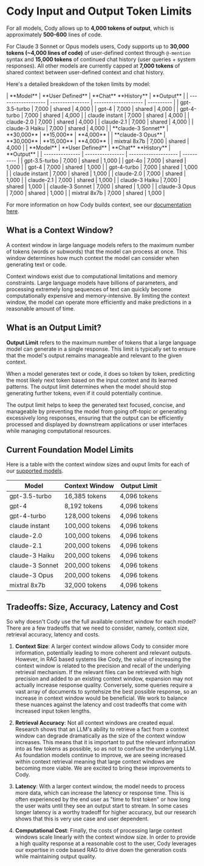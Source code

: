 # Cody Input and Output Token Limits

For all models, Cody allows up to **4,000 tokens of output**, which is approximately **500-600** lines of code.

For Claude 3 Sonnet or Opus models users, Cody supports up to **30,000 tokens (~4,000 lines of code)** of user-defined context through `@-mention` syntax and **15,000 tokens** of continued chat history (user queries + system responses). All other models are currently capped at **7,000 tokens** of shared context between user-defined context and chat history.

Here's a detailed breakdown of the token limits by model:

<Tabs>
  <Tab title="Free & Pro">
|      **Model**      | **User Defined** | **Chat** **History** | **Output** |
| ------------------- | ---------------- | -------------------- | ---------- |
| gpt-3.5-turbo       | 7,000            | shared               | 4,000      |
| gpt-4               | 7,000            | shared               | 4,000      |
| gpt-4-turbo         | 7,000            | shared               | 4,000      |
| claude instant      | 7,000            | shared               | 4,000      |
| claude-2.0          | 7,000            | shared               | 4,000      |
| claude-2.1          | 7,000            | shared               | 4,000      |
| claude-3 Haiku      | 7,000            | shared               | 4,000      |
| **claude-3 Sonnet** | **30,000**       | **15,000**           | **4,000**  |
| **claude-3 Opus**   | **30,000**       | **15,000**           | **4,000**  |
| mixtral 8x7b        | 7,000            | shared               | 4,000      |
  </Tab>
  <Tab title="Enterprise">
|    **Model**    | **User Defined** | **Chat** **History** | **Output** |
| --------------- | ---------------- | -------------------- | ---------- |
| gpt-3.5-turbo   | 7,000            | shared               | 1,000      |
| gpt-4o          | 7,000            | shared               | 1,000      |
| gpt-4           | 7,000            | shared               | 1,000      |
| gpt-4-turbo     | 7,000            | shared               | 1,000      |
| claude instant  | 7,000            | shared               | 1,000      |
| claude-2.0      | 7,000            | shared               | 1,000      |
| claude-2.1      | 7,000            | shared               | 1,000      |
| claude-3 Haiku  | 7,000            | shared               | 1,000      |
| claude-3 Sonnet | 7,000            | shared               | 1,000      |
| claude-3 Opus   | 7,000            | shared               | 1,000      |
| mixtral 8x7b    | 7,000            | shared               | 1,000      |
  </Tab>
</Tabs>

For more information on how Cody builds context, see our [documentation here](/cody/core-concepts/context).

## What is a Context Window?

A context window in large language models refers to the maximum number of tokens (words or subwords) that the model can process at once. This window determines how much context the model can consider when generating text or code.

Context windows exist due to computational limitations and memory constraints. Large language models have billions of parameters, and processing extremely long sequences of text can quickly become computationally expensive and memory-intensive. By limiting the context window, the model can operate more efficiently and make predictions in a reasonable amount of time.

## What is an Output Limit?

**Output Limit** refers to the maximum number of tokens that a large language model can generate in a single response. This limit is typically set to ensure that the model's output remains manageable and relevant to the given context.

When a model generates text or code, it does so token by token, predicting the most likely next token based on the input context and its learned patterns. The output limit determines when the model should stop generating further tokens, even if it could potentially continue.

The output limit helps to keep the generated text focused, concise, and manageable by preventing the model from going off-topic or generating excessively long responses, ensuring that the output can be efficiently processed and displayed by downstream applications or user interfaces while managing computational resources.

## Current Foundation Model Limits

Here is a table with the context window sizes and ouput limits for each of our [supported models](/cody/capabilities/supported-models).

|    **Model**    | **Context Window** | **Output Limit** |
| --------------- | ------------------ | ---------------- |
| gpt-3.5-turbo   | 16,385 tokens      | 4,096 tokens     |
| gpt-4           | 8,192 tokens       | 4,096 tokens     |
| gpt-4-turbo     | 128,000 tokens     | 4,096 tokens     |
| claude instant  | 100,000 tokens     | 4,096 tokens     |
| claude-2.0      | 100,000 tokens     | 4,096 tokens     |
| claude-2.1      | 200,000 tokens     | 4,096 tokens     |
| claude-3 Haiku  | 200,000 tokens     | 4,096 tokens     |
| claude-3 Sonnet | 200,000 tokens     | 4,096 tokens     |
| claude-3 Opus   | 200,000 tokens     | 4,096 tokens     |
| mixtral 8x7b    | 32,000 tokens      | 4,096 tokens     |

## Tradeoffs: Size, Accuracy, Latency and Cost

So why doesn't Cody use the full available context window for each model? There are a few tradeoffs that we need to consider, namely, context size, retrieval accuracy, latency and costs.

1. **Context Size**: A larger context window allows Cody to consider more information, potentially leading to more coherent and relevant outputs. However, in RAG based systems like Cody, the value of increasing the context window is related to the precision and recall of the underlying retrieval mechanism.  If the relevant files can be retrieved with high precision and added to an existing context window, expansion may not actually increase response quality.  Conversely, some queries require a vast array of documents to syntehsize the best possible response, so an increase in context window would be beneficial.  We work to balance these nuances against the latency and cost tradeoffs that come with increased input token lengths.

2. **Retrieval Accuracy**: Not all context windows are created equal. Research shows that an LLM's ability to retrieve a fact from a context window can degrade dramatically as the size of the context window increases.  This means that it is important to put the relevant information into as few tokens as possible, so as not to confuse the underlying LLM.  As foundation models continue to improve, we are seeing increased within context retrieval meaning that large context windows are becoming more viable. We are excited to bring these improvements to Cody.

3. **Latency**: With a larger context window, the model needs to process more data, which can increase the latency or response time. This is often experienced by the end user as "time to first token" or how long the user waits until they see an output start to stream.  In some cases longer latency is a worthy tradeoff for higher accuracy, but our research shows that this is very use case and user dependent.

4. **Computational Cost**: Finally, the costs of processing large context windows scale linearly with the context window size.  In order to provide a high quality response at a reasonable cost to the user, Cody leverages our expertise in code based RAG to drive down the generation costs while maintaining output quality.
